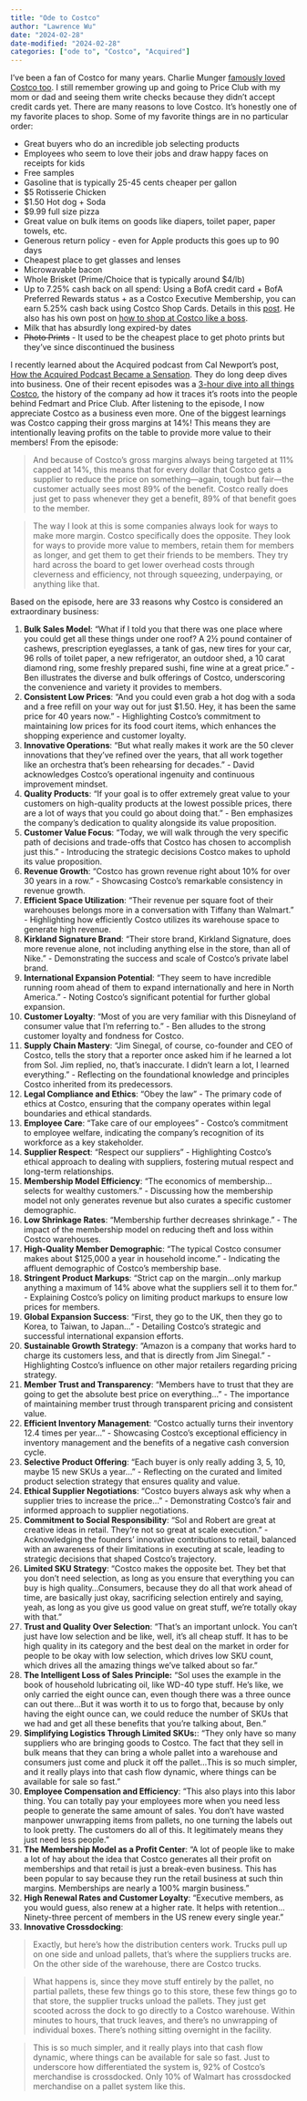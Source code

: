```yaml
---
title: "Ode to Costco"
author: "Lawrence Wu"    
date: "2024-02-28"
date-modified: "2024-02-28"
categories: ["ode to", "Costco", "Acquired"]
---
```


I've been a fan of Costco for many years. Charlie Munger [famously loved Costco too](https://finance.yahoo.com/news/charlie-munger-obsessed-costco-heres-035148471.html). I still remember growing up and going to Price Club with my mom or dad and seeing them write checks because they didn't accept credit cards yet. There are many reasons to love Costco. It's honestly one of my favorite places to shop. Some of my favorite things are in no particular order:

- Great buyers who do an incredible job selecting products
- Employees who seem to love their jobs and draw happy faces on receipts for kids
- Free samples
- Gasoline that is typically 25-45 cents cheaper per gallon
- $5 Rotisserie Chicken
- $1.50 Hot dog + Soda
- $9.99 full size pizza
- Great value on bulk items on goods like diapers, toilet paper, paper towels, etc.
- Generous return policy - even for Apple products this goes up to 90 days
- Cheapest place to get glasses and lenses
- Microwavable bacon
- Whole Brisket (Prime/Choice that is typically around $4/lb)
- Up to 7.25% cash back on all spend: Using a BofA credit card + BofA Preferred Rewards status + as a Costco Executive Membership, you can earn 5.25% cash back using Costco Shop Cards. Details in this [post](https://frugalprofessor.com/best-credit-card-rewards-strategy-2019-edition/). He also has his own post on [how to shop at Costco like a boss](https://frugalprofessor.com/how-to-shop-at-costco-like-a-boss/).
- Milk that has absurdly long expired-by dates
- ~~Photo Prints~~ - It used to be the cheapest place to get photo prints but they've since discontinued the business

I recently learned about the Acquired podcast from Cal Newport's post, [How the Acquired Podcast Became a Sensation](https://calnewport.com/how-the-acquired-podcast-became-a-sensation/). They do long deep dives into business. One of their recent episodes was a [3-hour dive into all things Costco](https://www.acquired.fm/episodes/costco), the history of the company ad how it traces it's roots into the people behind Fedmart and Price Club. After listening to the episode, I now appreciate Costco as a business even more. One of the biggest learnings was Costco capping their gross margins at 14%! This means they are intentionally leaving profits on the table to provide more value to their members! From the episode:

> And because of Costco’s gross margins always being targeted at 11% capped at 14%, this means that for every dollar that Costco gets a supplier to reduce the price on something—again, tough but fair—the customer actually sees most 89% of the benefit. Costco really does just get to pass whenever they get a benefit, 89% of that benefit goes to the member.

> The way I look at this is some companies always look for ways to make more margin. Costco specifically does the opposite. They look for ways to provide more value to members, retain them for members as longer, and get them to get their friends to be members. They try hard across the board to get lower overhead costs through cleverness and efficiency, not through squeezing, underpaying, or anything like that.

Based on the episode, here are 33 reasons why Costco is considered an extraordinary business:

1. **Bulk Sales Model**: "What if I told you that there was one place where you could get all these things under one roof? A 2½ pound container of cashews, prescription eyeglasses, a tank of gas, new tires for your car, 96 rolls of toilet paper, a new refrigerator, an outdoor shed, a 10 carat diamond ring, some freshly prepared sushi, fine wine at a great price." - Ben illustrates the diverse and bulk offerings of Costco, underscoring the convenience and variety it provides to members.
2. **Consistent Low Prices**: "And you could even grab a hot dog with a soda and a free refill on your way out for just $1.50. Hey, it has been the same price for 40 years now." - Highlighting Costco's commitment to maintaining low prices for its food court items, which enhances the shopping experience and customer loyalty.
3. **Innovative Operations**: "But what really makes it work are the 50 clever innovations that they've refined over the years, that all work together like an orchestra that's been rehearsing for decades." - David acknowledges Costco's operational ingenuity and continuous improvement mindset.
4. **Quality Products**: "If your goal is to offer extremely great value to your customers on high-quality products at the lowest possible prices, there are a lot of ways that you could go about doing that." - Ben emphasizes the company's dedication to quality alongside its value proposition.
5. **Customer Value Focus**: "Today, we will walk through the very specific path of decisions and trade-offs that Costco has chosen to accomplish just this." - Introducing the strategic decisions Costco makes to uphold its value proposition.
6. **Revenue Growth**: "Costco has grown revenue right about 10% for over 30 years in a row." - Showcasing Costco's remarkable consistency in revenue growth.
7. **Efficient Space Utilization**: "Their revenue per square foot of their warehouses belongs more in a conversation with Tiffany than Walmart." - Highlighting how efficiently Costco utilizes its warehouse space to generate high revenue.
8. **Kirkland Signature Brand**: "Their store brand, Kirkland Signature, does more revenue alone, not including anything else in the store, than all of Nike." - Demonstrating the success and scale of Costco's private label brand.
9. **International Expansion Potential**: "They seem to have incredible running room ahead of them to expand internationally and here in North America." - Noting Costco's significant potential for further global expansion.
10. **Customer Loyalty**: "Most of you are very familiar with this Disneyland of consumer value that I'm referring to." - Ben alludes to the strong customer loyalty and fondness for Costco.
11. **Supply Chain Mastery**: "Jim Sinegal, of course, co-founder and CEO of Costco, tells the story that a reporter once asked him if he learned a lot from Sol. Jim replied, no, that's inaccurate. I didn't learn a lot, I learned everything." - Reflecting on the foundational knowledge and principles Costco inherited from its predecessors.
12. **Legal Compliance and Ethics**: "Obey the law" - The primary code of ethics at Costco, ensuring that the company operates within legal boundaries and ethical standards.
13. **Employee Care**: "Take care of our employees" - Costco's commitment to employee welfare, indicating the company's recognition of its workforce as a key stakeholder.
14. **Supplier Respect**: "Respect our suppliers" - Highlighting Costco's ethical approach to dealing with suppliers, fostering mutual respect and long-term relationships.
15. **Membership Model Efficiency**: "The economics of membership...selects for wealthy customers." - Discussing how the membership model not only generates revenue but also curates a specific customer demographic.
16. **Low Shrinkage Rates**: "Membership further decreases shrinkage." - The impact of the membership model on reducing theft and loss within Costco warehouses.
17. **High-Quality Member Demographic**: "The typical Costco consumer makes about $125,000 a year in household income." - Indicating the affluent demographic of Costco's membership base.
18. **Stringent Product Markups**: "Strict cap on the margin...only markup anything a maximum of 14% above what the suppliers sell it to them for." - Explaining Costco's policy on limiting product markups to ensure low prices for members.
19. **Global Expansion Success**: "First, they go to the UK, then they go to Korea, to Taiwan, to Japan..." - Detailing Costco's strategic and successful international expansion efforts.
20. **Sustainable Growth Strategy**: "Amazon is a company that works hard to charge its customers less, and that is directly from Jim Sinegal." - Highlighting Costco's influence on other major retailers regarding pricing strategy.
21. **Member Trust and Transparency**: "Members have to trust that they are going to get the absolute best price on everything..." - The importance of maintaining member trust through transparent pricing and consistent value.
22. **Efficient Inventory Management**: "Costco actually turns their inventory 12.4 times per year..." - Showcasing Costco's exceptional efficiency in inventory management and the benefits of a negative cash conversion cycle.
23. **Selective Product Offering**: "Each buyer is only really adding 3, 5, 10, maybe 15 new SKUs a year..." - Reflecting on the curated and limited product selection strategy that ensures quality and value.
24. **Ethical Supplier Negotiations**: "Costco buyers always ask why when a supplier tries to increase the price..." - Demonstrating Costco's fair and informed approach to supplier negotiations.
25. **Commitment to Social Responsibility**: "Sol and Robert are great at creative ideas in retail. They're not so great at scale execution." - Acknowledging the founders' innovative contributions to retail, balanced with an awareness of their limitations in executing at scale, leading to strategic decisions that shaped Costco's trajectory.
26. **Limited SKU Strategy**: "Costco makes the opposite bet. They bet that you don't need selection, as long as you ensure that everything you can buy is high quality...Consumers, because they do all that work ahead of time, are basically just okay, sacrificing selection entirely and saying, yeah, as long as you give us good value on great stuff, we're totally okay with that."
27. **Trust and Quality Over Selection**: "That's an important unlock. You can't just have low selection and be like, well, it's all cheap stuff. It has to be high quality in its category and the best deal on the market in order for people to be okay with low selection, which drives low SKU count, which drives all the amazing things we've talked about so far."
28. **The Intelligent Loss of Sales Principle:** "Sol uses the example in the book of household lubricating oil, like WD-40 type stuff. He's like, we only carried the eight ounce can, even though there was a three ounce can out there...But it was worth it to us to forgo that, because by only having the eight ounce can, we could reduce the number of SKUs that we had and get all these benefits that you're talking about, Ben."
29. **Simplifying Logistics Through Limited SKUs:**: "They only have so many suppliers who are bringing goods to Costco. The fact that they sell in bulk means that they can bring a whole pallet into a warehouse and consumers just come and pluck it off the pallet...This is so much simpler, and it really plays into that cash flow dynamic, where things can be available for sale so fast."
30. **Employee Compensation and Efficiency**: "This also plays into this labor thing. You can totally pay your employees more when you need less people to generate the same amount of sales. You don't have wasted manpower unwrapping items from pallets, no one turning the labels out to look pretty. The customers do all of this. It legitimately means they just need less people."
31. **The Membership Model as a Profit Center**: "A lot of people like to make a lot of hay about the idea that Costco generates all their profit on memberships and that retail is just a break-even business. This has been popular to say because they run the retail business at such thin margins. Memberships are nearly a 100% margin business."
32. **High Renewal Rates and Customer Loyalty**: "Executive members, as you would guess, also renew at a higher rate. It helps with retention...Ninety-three percent of members in the US renew every single year."
33. **Innovative Crossdocking**: 

> Exactly, but here's how the distribution centers work. Trucks pull up on one side and unload pallets, that's where the suppliers trucks are. On the other side of the warehouse, there are Costco trucks.

> What happens is, since they move stuff entirely by the pallet, no partial pallets, these few things go to this store, these few things go to that store, the supplier trucks unload the pallets. They just get scooted across the dock to go directly to a Costco warehouse. Within minutes to hours, that truck leaves, and there's no unwrapping of individual boxes. There's nothing sitting overnight in the facility.

> This is so much simpler, and it really plays into that cash flow dynamic, where things can be available for sale so fast. Just to underscore how differentiated the system is, 92% of Costco's merchandise is crossdocked. Only 10% of Walmart has crossdocked merchandise on a pallet system like this.